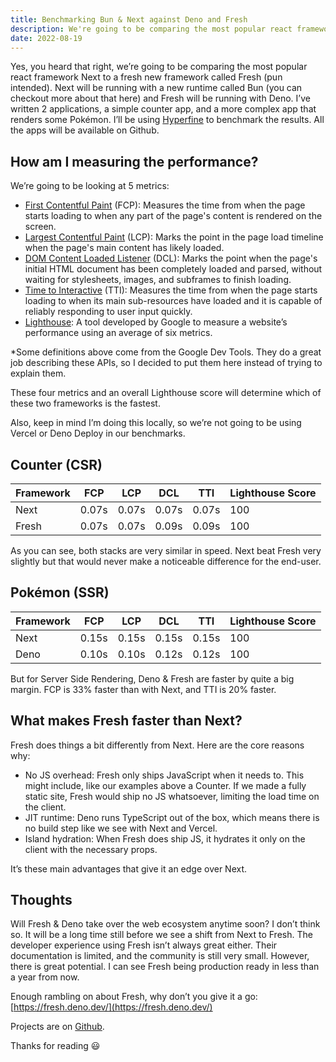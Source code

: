```yaml
---
title: Benchmarking Bun & Next against Deno and Fresh
description: We're going to be comparing the most popular react framework Next to a fresh new framework called Fresh (pun intended). Next will be running with a new runtime called Bun (you can checkout more about that here) and Fresh will be running with Deno. I've written 2 applications, a simple counter app, and a more complex app that renders some Pokémon. I'll be using Hyperfine to benchmark the results. All the apps will be available on Github.
date: 2022-08-19
---
```


Yes, you heard that right, we’re going to be comparing the most popular react framework Next to a fresh new framework called Fresh (pun intended). Next will be running with a new runtime called Bun (you can checkout more about that <Link href="/post/whats-the-deal-with-bun">here</Link>) and Fresh will be running with Deno. I’ve written 2 applications, a simple counter app, and a more complex app that renders some Pokémon. I’ll be using [Hyperfine](https://github.com/sharkdp/hyperfine) to benchmark the results. All the apps will be available on Github.

## How am I measuring the performance?

We’re going to be looking at 5 metrics:

- [First Contentful Paint](https://developer.mozilla.org/en-US/docs/Glossary/First_contentful_paint) (FCP): Measures the time from when the page starts loading to when any part of the page's content is rendered on the screen.
- [Largest Contentful Paint](https://developer.mozilla.org/en-US/docs/Web/API/Largest_Contentful_Paint_API) (LCP): Marks the point in the page load timeline when the page's main content has likely loaded.
- [DOM Content Loaded Listener](https://developer.mozilla.org/en-US/docs/Web/API/Window/DOMContentLoaded_event) (DCL): Marks the point when the page's initial HTML document has been completely loaded and parsed, without waiting for stylesheets, images, and subframes to finish loading.
- [Time to Interactive](https://developer.mozilla.org/en-US/docs/Glossary/Time_to_interactive) (TTI): Measures the time from when the page starts loading to when its main sub-resources have loaded and it is capable of reliably responding to user input quickly.
- [Lighthouse](https://github.com/GoogleChrome/lighthouse): A tool developed by Google to measure a website’s performance using an average of six metrics.

\*Some definitions above come from the Google Dev Tools. They do a great job describing these APIs, so I decided to put them here instead of trying to explain them.

These four metrics and an overall Lighthouse score will determine which of these two frameworks is the fastest.

Also, keep in mind I’m doing this locally, so we’re not going to be using Vercel or Deno Deploy in our benchmarks.

## Counter (CSR)

| Framework | FCP   | LCP   | DCL   | TTI   | Lighthouse Score |
| --------- | ----- | ----- | ----- | ----- | ---------------- |
| Next      | 0.07s | 0.07s | 0.07s | 0.07s | 100              |
| Fresh     | 0.07s | 0.07s | 0.09s | 0.09s | 100              |

As you can see, both stacks are very similar in speed. Next beat Fresh very slightly but that would never make a noticeable difference for the end-user.

## Pokémon (SSR)

| Framework | FCP   | LCP   | DCL   | TTI   | Lighthouse Score |
| --------- | ----- | ----- | ----- | ----- | ---------------- |
| Next      | 0.15s | 0.15s | 0.15s | 0.15s | 100              |
| Deno      | 0.10s | 0.10s | 0.12s | 0.12s | 100              |

But for Server Side Rendering, Deno & Fresh are faster by quite a big margin. FCP is 33% faster than with Next, and TTI is 20% faster.

## What makes Fresh faster than Next?

Fresh does things a bit differently from Next. Here are the core reasons why:

- No JS overhead: Fresh only ships JavaScript when it needs to. This might include, like our examples above a Counter. If we made a fully static site, Fresh would ship no JS whatsoever, limiting the load time on the client.
- JIT runtime: Deno runs TypeScript out of the box, which means there is no build step like we see with Next and Vercel.
- Island hydration: When Fresh does ship JS, it hydrates it only on the client with the necessary props.

It’s these main advantages that give it an edge over Next.

## Thoughts

Will Fresh & Deno take over the web ecosystem anytime soon? I don’t think so. It will be a long time still before we see a shift from Next to Fresh. The developer experience using Fresh isn’t always great either. Their documentation is limited, and the community is still very small. However, there is great potential. I can see Fresh being production ready in less than a year from now.

Enough rambling on about Fresh, why don’t you give it a go: [https://fresh.deno.dev/](https://fresh.deno.dev/)

Projects are on [Github](https://github.com/reactive-so/next-vs-fresh).

Thanks for reading 😃
